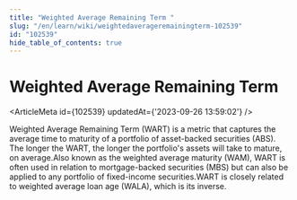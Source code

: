 ```yaml
---
title: "Weighted Average Remaining Term "
slug: "/en/learn/wiki/weightedaverageremainingterm-102539"
id: "102539"
hide_table_of_contents: true
---
```



# Weighted Average Remaining Term 

<ArticleMeta id={102539} updatedAt={'2023-09-26 13:59:02'} />
<div className='border-solid border-b border-t-0 my-4 border-[var(--ifm-color-gray-300)]' />

Weighted Average Remaining Term (WART) is a metric that captures the average time to maturity of a portfolio of asset-backed securities (ABS). The longer the WART, the longer the portfolio's assets will take to mature, on average.Also known as the weighted average maturity (WAM), WART is often used in relation to mortgage-backed securities (MBS) but can also be applied to any portfolio of fixed-income securities.WART is closely related to weighted average loan age (WALA), which is its inverse.
